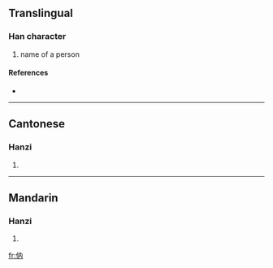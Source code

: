 ==Translingual==

===Han character===
{{Han char|rn=9|rad=人|as=04|sn=6|four=|canj=人人月 (OOB)}}

# name of a person

====References====
* {{Han ref|kx=0096.090|hdz=10122.010|uh=343B|ud=13371}}

----

==Cantonese==

===Hanzi===
{{yue-hanzi|jyut=|y=fu1, mou5 noi6}}

# {{defn|Cantonese}}

----

==Mandarin==

===Hanzi===
{{cmn-hanzi|pin=[[nèi]] ([[nei4]])|wg=nei<sup>4</sup>}}

# {{defn|Mandarin}}

[[fr:㐻]]